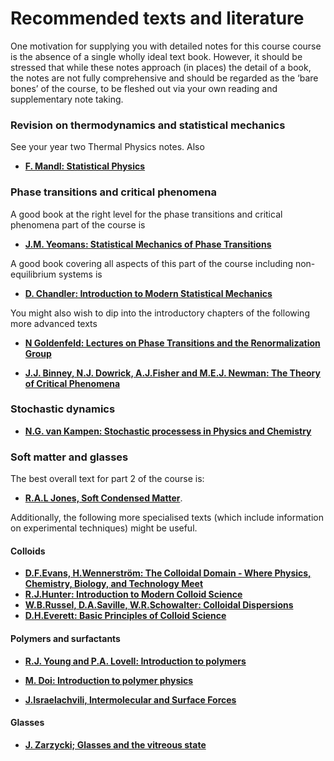 
# Recommended texts and literature {#literature .unnumbered}


One motivation for supplying you with detailed notes for this course
course is the absence of a single wholly ideal text book. However, it should be
stressed that while these notes approach (in places) the detail of a
book, the notes are not fully comprehensive and should be regarded as
the 'bare bones' of the course, to be fleshed out via your own reading
and supplementary note taking. 

### Revision on thermodynamics and statistical mechanics

See your year two Thermal Physics notes. Also

  + **[F. Mandl: Statistical Physics](https://bris.on.worldcat.org/search/detail/15487191?queryString=F.%20Mandl&clusterResults=true&stickyFacetsChecked=true&groupVariantRecords=false)** 


### Phase transitions and critical phenomena

A good book at the right level for the phase transitions and critical phenomena part of the course is

* **[J.M. Yeomans: Statistical Mechanics of Phase Transitions](https://bris.on.worldcat.org/search/detail/24699159?queryString=yeomans%20statistical&clusterResults=true&stickyFacetsChecked=true&groupVariantRecords=false&newsArticles=off&bookReviews=off)**

A good book covering all aspects of this part of the course including non-equilibrium systems is

* **[D. Chandler:  Introduction to Modern Statistical Mechanics](https://bris.on.worldcat.org/search/detail/941821555?queryString=chandler%20statistical&clusterResults=true&stickyFacetsChecked=true&groupVariantRecords=false&newsArticles=off&bookReviews=off)**

You might also wish to dip into the introductory chapters of the
following more advanced texts


* **[N Goldenfeld: Lectures on Phase Transitions and the Renormalization Group](https://bris.on.worldcat.org/search/detail/25914535?queryString=Lectures%20on%20Phase%20Transitions%20and%20the%20Renormalization%20Group&clusterResults=true&stickyFacetsChecked=true&groupVariantRecords=false&newsArticles=off&bookReviews=off)** 


* **[J.J. Binney, N.J. Dowrick, A.J.Fisher and M.E.J. Newman: The Theory of Critical Phenomena](https://bris.on.worldcat.org/search/detail/861559276?queryString=%20The%20Theory%20of%20Critical%20Phenomena&clusterResults=true&stickyFacetsChecked=true&groupVariantRecords=false&newsArticles=off&bookReviews=off)**


### Stochastic dynamics 
  
* **[N.G. van Kampen: Stochastic processess in Physics and Chemistry](https://bris.on.worldcat.org/search/detail/162131511?queryString=Stochastic%20Processes%20in%20Physics%20and%20Chemistry%20by%20N.G.%20van%20Kampen&clusterResults=true&stickyFacetsChecked=true&groupVariantRecords=false)**

### Soft matter and glasses

The best overall text for part 2 of the course is:

* **[R.A.L Jones, Soft Condensed Matter](https://bris.on.worldcat.org/search/detail/48753186?queryString=soft%20condensed%20matter&clusterResults=true&stickyFacetsChecked=true&groupVariantRecords=false)**.

Additionally, the following more specialised texts (which include information on experimental techniques) might be useful. 

#### Colloids

* **[D.F.Evans, H.Wennerström: The Colloidal Domain - Where Physics, Chemistry, Biology, and Technology Meet](https://bris.on.worldcat.org/search/detail/39129921?queryString=The%20Colloidal%20Domain&clusterResults=true&stickyFacetsChecked=true&groupVariantRecords=false&newsArticles=off&bookReviews=off)** 
* **[R.J.Hunter: Introduction to Modern Colloid Science](https://bris.on.worldcat.org/search/detail/27810428?queryString=Introduction%20to%20Modern%20Colloid%20Science&clusterResults=true&stickyFacetsChecked=true&groupVariantRecords=false&newsArticles=off&bookReviews=off)** 
* **[W.B.Russel, D.A.Saville, W.R.Schowalter: Colloidal Dispersions](https://bris.on.worldcat.org/search/detail/18869758?queryString=colloidal%20dispersions&clusterResults=true&stickyFacetsChecked=true&groupVariantRecords=false&newsArticles=off&bookReviews=off)**
* **[D.H.Everett: Basic Principles of Colloid Science](https://bris.on.worldcat.org/search/detail/232632488?queryString=Basic%20Principles%20of%20Colloid%20Science&clusterResults=true&stickyFacetsChecked=true&groupVariantRecords=false&newsArticles=off&bookReviews=off)**


#### Polymers and surfactants

*  **[R.J. Young and P.A. Lovell: Introduction to polymers](https://bris.on.worldcat.org/search/detail/744914764?queryString=introduction%20to%20polymers&clusterResults=true&stickyFacetsChecked=true&groupVariantRecords=false&newsArticles=off&bookReviews=off)**

* **[M. Doi: Introduction to polymer physics](https://bris.on.worldcat.org/search/detail/32465842?queryString=introduction%20to%20polymer%20physics&clusterResults=true&stickyFacetsChecked=true&groupVariantRecords=false&newsArticles=off&bookReviews=off)** 

* **[J.Israelachvili, Intermolecular and Surface Forces](https://bris.on.worldcat.org/search/detail/961357167?queryString=%20Intermolecular%20and%20Surface%20Forces&clusterResults=true&stickyFacetsChecked=true&groupVariantRecords=false&newsArticles=off&bookReviews=off)**

#### Glasses

* **[J. Zarzycki; Glasses and the vitreous state](https://bris.on.worldcat.org/search/detail/21975348?queryString=Glasses%20and%20the%20vitreous%20state&clusterResults=true&stickyFacetsChecked=true&groupVariantRecords=false&newsArticles=off&bookReviews=off)**
